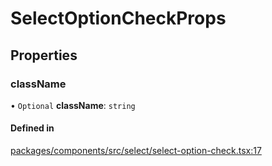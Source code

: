 # SelectOptionCheckProps

## Properties

### className

• `Optional` **className**: `string`

#### Defined in

[packages/components/src/select/select-option-check.tsx:17](https://github.com/vtex/shoreline/blob/7e966c5a4/packages/components/src/select/select-option-check.tsx#L17)
